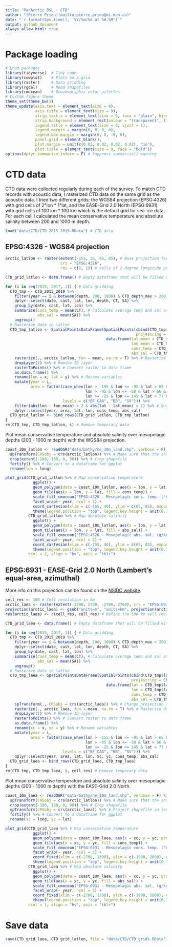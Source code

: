 ```yaml
---
title: "PanArctic DSL - CTD"
author: "[Pierre Priou](mailto:pierre.priou@mi.mun.ca)"
date: "`r format(Sys.time(), '%Y/%m/%d at %H:%M')`"
output: github_document
always_allow_html: true
---
```


# Package loading

```r
# Load packages
library(tidyverse)  # Tidy code
library(cowplot)    # Plots on a grid
library(raster)     # Data gridding
library(rgdal)      # Read shapefiles
library(cmocean)    # Oceanographic color palettes
# Custom figure theme
theme_set(theme_bw())
theme_update(axis.text = element_text(size = 9),
             axis.title = element_text(size = 9),
             strip.text.x = element_text(size = 9, face = "plain", hjust = 0.5),
             strip.background = element_rect(colour = "transparent", fill = "transparent"),
             legend.title = element_text(size = 9, vjust = 1),
             legend.margin = margin(0, 0, 0, 0),
             legend.box.margin = margin(0, 0, -8, 0),
             panel.grid = element_blank(), 
             plot.margin = unit(c(0.02, 0.02, 0.02, 0.02), "in"),
             plot.title = element_text(size = 9, face = "bold"))
options(dplyr.summarise.inform = F) # Suppress summarise() warning
```

# CTD data

CTD data were collected regularly during each of the survey. To match CTD records with acoustic data, I rasterized CTD data on the same grid as the acoustic data. I tried two different grids; the WGS84 projection (EPSG:4326) with grid cells of 2°lon * 1°lat, and the EASE-Grid 2.0 North (EPSG:6931) with grid cells of 100 km * 100 km which is the default grid for sea-ice data. For each cell I calculated the mean conservative temperature and absolute salinity between 200 and 1000 m depth.

```r
load("data/CTD/CTD_2015_2019.RData") # CTD data
```

## EPSG:4326 - WGS84 projection 

```r
arctic_latlon <- raster(extent(-155, 35, 66, 85), # Base projection for acoustic and CTD data
                        crs = "EPSG:4326", 
                        res = c(2, 1)) # cells of 2 degree longitude per 1 degree latitude

CTD_grid_latlon <- data.frame() # Empty dataframe that will be filled with gridded CTD data

for (i in seq(2015, 2017, 1)) { # Data gridding
  CTD_tmp <- CTD_2015_2019 %>%
    filter(year == i & between(depth, 200, 1000) & CTD_depth_max > 200) %>%
    dplyr::select(date, cast, lat, lon, depth, CT, SA) %>%
    group_by(date, cast, lat, lon) %>%
    summarise(cons_temp = mean(CT), # Calculate average temp and sal at mesopelagic depths
              abs_sal = mean(SA)) %>%
    ungroup()
  # Rasterize data in latlon
  CTD_tmp_latlon <- SpatialPointsDataFrame(SpatialPoints(cbind(CTD_tmp$lon, CTD_tmp$lat), 
                                                         proj4string = CRS("EPSG:4326")),
                                            data.frame(lat_mean = CTD_tmp$lat,
                                                       lon_mean = CTD_tmp$lon,
                                                       cons_temp = CTD_tmp$cons_temp,
                                                       abs_sal = CTD_tmp$abs_sal)) %>%
    rasterize(., arctic_latlon, fun = mean, na.rm = T) %>% # Rasterize data in latlon
    dropLayer(1) %>% # Remove ID layer
    rasterToPoints() %>% # Convert raster to data frame
    as.data.frame() %>%
    rename(lon = x, lat = y) %>% # Rename variables
    mutate(year = i, 
           area = factor(case_when(lon > -155 & lon <= -95 & lat > 65 & lat <= 82 ~ "BF_CAA",
                                   lon > -95 & lon <= -50 & lat > 66 & lat <= 82 ~ "BB",
                                   lon >= -25 & lon <= 145 & lat > 77 & lat <= 90 ~ "SV"),
                         levels = c("BF_CAA", "BB", "SV"))) %>%
    filter(abs(lon - lon_mean) < 2 & abs(lat - lat_mean) < 1) %>% # Quality check
    dplyr::select(year, area, lat, lon, cons_temp, abs_sal)
  CTD_grid_latlon <- bind_rows(CTD_grid_latlon, CTD_tmp_latlon)
}
rm(CTD_tmp, CTD_tmp_latlon, i) # Remove temporary data
```

Plot mean conservative temperature and absolute salinity over mesopelagic depths (200 - 1000 m depth) with the WGS84 projection.

```r
coast_10m_latlon <- readOGR("data/bathy/ne_10m_land.shp", verbose = F) %>% # Coastline in latlon
  spTransform(CRSobj = crs(arctic_latlon)) %>% # Make sure that the shapefile is in the right projection
  crop(extent(-180, 180, 0, 90)) %>% # Crop shapefile
  fortify() %>% # Convert to a dataframe for ggplot
  rename(lon = long)

plot_grid(CTD_grid_latlon %>% # Map conservative temperature
            ggplot() +
            geom_polygon(data = coast_10m_latlon, aes(x = lon, y = lat, group = group), fill = "grey80") +
            geom_tile(aes(x = lon, y = lat, fill = cons_temp)) +
            scale_fill_cmocean("EPSG:4326 - Mesopelagic cons. temp. (°C)", name = "thermal") +
            facet_wrap(~ year, ncol = 1) +
            coord_cartesian(xlim = c(-155, 40), ylim = c(65, 85), expand = c(0, 0))  +
            theme(legend.position = "top", legend.key.height = unit(0.1, "in"), legend.key.width = unit(0.3, "in")),
          CTD_grid_latlon %>% # Map absolute salinity
            ggplot() +
            geom_polygon(data = coast_10m_latlon, aes(x = lon, y = lat, group = group), fill = "grey80") +
            geom_tile(aes(x = lon, y = lat, fill = abs_sal)) +
            scale_fill_cmocean("EPSG:4326 - Mesopelagic abs. sal. (g/kg)", name = "haline") +
            facet_wrap(~ year, ncol = 1) +
            coord_cartesian(xlim = c(-155, 40), ylim = c(65, 85), expand = c(0, 0))  +
            theme(legend.position = "top", legend.key.height = unit(0.1, "in"), legend.key.width = unit(0.3, "in")),
          ncol = 2, align = "hv", axis = "tblr")
```

## EPSG:6931 - EASE-Grid 2.0 North (Lambert's equal-area, azimuthal)

More info on this projection can be found on the [NSIDC website](https://nsidc.org/data/ease/).

```r
cell_res <- 100 # Cell resolution in km
arctic_laea <- raster(extent(-2700, 2700, -2700, 2700), crs = "EPSG:6931") # Seaice projection
projection(arctic_laea) <- gsub("units=m", "units=km", projection(arctic_laea)) # Convert proj unit from m to km
res(arctic_laea) <- c(cell_res, cell_res) # Define the 100 km cell resolution

CTD_grid_laea <- data.frame() # Empty dataframe that will be filled with gridded CTD data

for (i in seq(2015, 2017, 1)) { # Data gridding
  CTD_tmp <- CTD_2015_2019 %>%
    filter(year == i & between(depth, 200, 1000) & CTD_depth_max > 200) %>%
    dplyr::select(date, cast, lat, lon, depth, CT, SA) %>%
    group_by(date, cast, lat, lon) %>%
    summarise(cons_temp = mean(CT), # Calculate average temp and sal at mesopelagic depths
              abs_sal = mean(SA)) %>%
    ungroup()
  # Rasterize data in latlon
  CTD_tmp_laea <- SpatialPointsDataFrame(SpatialPoints(cbind(CTD_tmp$lon, CTD_tmp$lat), 
                                                       proj4string = CRS("EPSG:4326")),
                                            data.frame(lat = CTD_tmp$lat,
                                                       lon = CTD_tmp$lon,
                                                       cons_temp = CTD_tmp$cons_temp,
                                                       abs_sal = CTD_tmp$abs_sal)) %>%
    spTransform(., CRSobj = crs(arctic_laea)) %>% # Change projection to EPSG:6931
    rasterize(., arctic_laea, fun = mean, na.rm = T) %>% # Rasterize data in latlon
    dropLayer(1) %>% # Remove ID layer
    rasterToPoints() %>% # Convert raster to data frame
    as.data.frame() %>%
    rename(xc = x, yc = y) %>% # Rename variables
    mutate(year = i, 
           area = factor(case_when(lon > -155 & lon <= -95 & lat > 65 & lat <= 82 ~ "BF_CAA",
                                   lon > -95 & lon <= -50 & lat > 66 & lat <= 82 ~ "BB",
                                   lon >= -25 & lon <= 145 & lat > 77 & lat <= 90 ~ "SV"),
                         levels = c("BF_CAA", "BB", "SV"))) %>%
    dplyr::select(year, area, lat, lon, xc, yc, cons_temp, abs_sal)
  CTD_grid_laea <- bind_rows(CTD_grid_laea, CTD_tmp_laea)
}
rm(CTD_tmp, CTD_tmp_laea, i, cell_res) # Remove temporary data
```

Plot mean conservative temperature and absolute salinity over mesopelagic depths (200 - 1000 m depth) with the EASE-Grid 2.0 North. 

```r
coast_10m_laea <- readOGR("data/bathy/ne_10m_land.shp", verbose = F) %>% # Coastline in laea
  spTransform(CRSobj = crs(arctic_latlon)) %>% # Make sure that the shapefile is in the right projection
  crop(extent(-180, 180, 0, 90)) %>% # Crop shapefile
  spTransform(CRSobj = crs(arctic_laea)) %>% # Project shapefile in laea
  fortify() %>% # Convert to a dataframe for ggplot
  rename(xc = long, yc = lat)

plot_grid(CTD_grid_laea %>% # Map conservative temperature
            ggplot() +
            geom_polygon(data = coast_10m_laea, aes(x = xc, y = yc, group = group), fill = "grey80") +
            geom_tile(aes(x = xc, y = yc, fill = cons_temp)) +
            scale_fill_cmocean("EPSG:6931 - Mesopelagic cons. temp. (°C)", name = "thermal") +
            facet_wrap(~ year, ncol = 3) +
            coord_fixed(xlim = c(-2700, 1300), ylim = c(-1900, 2000), expand = c(0, 0)) +
            theme(legend.position = "top", legend.key.height = unit(0.1, "in"), legend.key.width = unit(0.3, "in")),
          CTD_grid_laea %>% # Map absolute salinity
            ggplot() +
            geom_polygon(data = coast_10m_laea, aes(x = xc, y = yc, group = group), fill = "grey80") +
            geom_tile(aes(x = xc, y = yc, fill = abs_sal)) +
            scale_fill_cmocean("EPSG:6931 - Mesopelagic abs. sal. (g/kg)", name = "haline") +
            facet_wrap(~ year, ncol = 3) +
            coord_fixed(xlim = c(-2700, 1300), ylim = c(-1900, 2000), expand = c(0, 0)) +
            theme(legend.position = "top", legend.key.height = unit(0.1, "in"), legend.key.width = unit(0.3, "in")),
          ncol = 1, align = "hv", axis = "tblr")
```

# Save data 

```r
save(CTD_grid_laea, CTD_grid_latlon, file = "data/CTD/CTD_grids.RData") # Save data
```